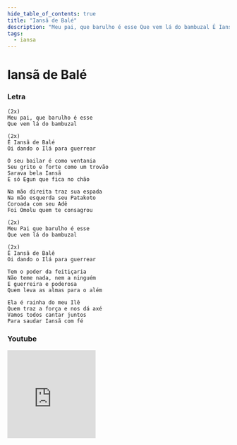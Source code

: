 ```yaml
---
hide_table_of_contents: true
title: "Iansã de Balé"
description: "Meu pai, que barulho é esse Que vem lá do bambuzal É Iansã de Balé Oi dando o Ilá para guerrear O seu bailar é como ventania Seu grito e forte como um trovão Sarava bela Iansã E só Egun que fica no chão Na mão direita traz sua espada Na mão esquerda seu Patakoto Coroada com seu Adê Foi Omolu quem te consagrou Meu Pai que barulho é esse Que vem lá do bambuzal É Iansã de Balê Oi dando o Ilá para guerrear Tem o poder da feitiçaria Não teme nada, nem a ninguém E guerreira e poderosa Quem leva as almas para o além Ela é rainha do meu Ilê Quem traz a força e nos dá axé Vamos todos cantar juntos Para saudar Iansã com fé"
tags:
  - iansa
---
```


# Iansã de Balé

### Letra

```text
(2x)
Meu pai, que barulho é esse
Que vem lá do bambuzal

(2x)
É Iansã de Balé
Oi dando o Ilá para guerrear

O seu bailar é como ventania
Seu grito e forte como um trovão
Sarava bela Iansã
E só Egun que fica no chão

Na mão direita traz sua espada
Na mão esquerda seu Patakoto
Coroada com seu Adê
Foi Omolu quem te consagrou

(2x)
Meu Pai que barulho é esse
Que vem lá do bambuzal

(2x)
É Iansã de Balê
Oi dando o Ilá para guerrear

Tem o poder da feitiçaria
Não teme nada, nem a ninguém
E guerreira e poderosa
Quem leva as almas para o além

Ela é rainha do meu Ilê
Quem traz a força e nos dá axé
Vamos todos cantar juntos
Para saudar Iansã com fé
```

### Youtube

<iframe
  width="200"
  height="200"
  src="https://www.youtube.com/embed/UY6DAUEGW7Y"
  title="YouTube video player"
  frameborder="0"
  allow="accelerometer; autoplay; clipboard-write; encrypted-media; gyroscope; picture-in-picture; web-share"
  referrerpolicy="strict-origin-when-cross-origin"
  allowfullscreen
></iframe>